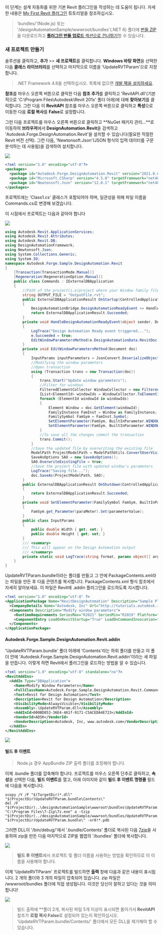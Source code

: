 이 단계는 설계 자동화를 위한 기본 Revit 플러그인을 작성하는 데 도움이 됩니다. 자세한 내용은 [My First Revit 플러그인](https://knowledge.autodesk.com/support/revit-products/learn-explore/caas/simplecontent/content/my-first-revit-plug-overview.html) 튜토리얼을 참조하십시오.

> 'bundles/'(Node.js) 또는 '/designAutomationSample/wwwroot/bundles'(.NET 6) 폴더에 [번들 ZIP](https://github.com/autodesk-platform-services/aps-design-automation-nodejs/tree/nodejs/bundles/UpdateRVTParam.zip)을 다운로드하고 [**플러그인 번들 업로드** 섹션으로 건너뛰기](#upload-plugin-bundle)할 수 있습니다.

### 새 프로젝트 만들기

솔루션을 클릭하고, **추가** >> **새 프로젝트**를 클릭합니다. **Windows 바탕 화면**을 선택한 다음 **클래스 라이브러리**를 선택하고 마지막으로 이름을 'UpdateRVTParam'으로 지정합니다.

> .NET Framework 4.8을 선택하십시오. 목록에 없으면 [개발 팩을 설치하세요](https://dotnet.microsoft.com/download/dotnet-framework/net48).

**참조**를 마우스 오른쪽 버튼으로 클릭한 다음 **참조 추가**를 클릭하고 'RevitAPI.dll'(기본적으로 'C:\Program Files\Autodesk\Revit 201x' 폴더 아래)에 대해 **찾아보기**를 클릭합니다. 그런 다음 이 **RevitAPI** 참조를 마우스 오른쪽 버튼으로 클릭하고 **특성**으로 이동한 다음 **로컬 복사**를 **False**로 설정합니다.

그런 다음 프로젝트를 마우스 오른쪽 버튼으로 클릭하고 **NuGet 패키지 관리...**로 이동하여 **브라우저**에서 **DesignAutomation.Revit**을 검색하고 'Autodesk.Forge.DesignAutomation.Revit'을 설치할 수 있습니다(필요한 적절한 Revit 버전 선택). 그런 다음, 'Newtonsoft.Json'(JSON 형식의 입력 데이터를 구문 분석하는 데 사용됨)을 검색하여 설치합니다.

![](../_images/_revit/new_project.gif)

```xml title=package.config
<?xml version="1.0" encoding="utf-8"?>
<packages>
  <package id="Autodesk.Forge.DesignAutomation.Revit" version="2021.0.0" targetFramework="net48" />
  <package id="Microsoft.CSharp" version="4.5.0" targetFramework="net48" />
  <package id="Newtonsoft.Json" version="12.0.1" targetFramework="net48" />
</packages>
```

프로젝트에는 'Class1.cs' 클래스가 포함되어야 하며, 일관성을 위해 파일 이름을 Commands.cs로 변경해 보겠습니다.

이 시점에서 프로젝트는 다음과 같아야 합니다

![](../_images/_revit/project_files.png)

```cs title=Commands.cs
using Autodesk.Revit.ApplicationServices;
using Autodesk.Revit.Attributes;
using Autodesk.Revit.DB;
using DesignAutomationFramework;
using Newtonsoft.Json;
using System.Collections.Generic;
using System.IO;
namespace Autodesk.Forge.Sample.DesignAutomation.Revit
{
    [Transaction(TransactionMode.Manual)]
    [Regeneration(RegenerationOption.Manual)]
    public class Commands : IExternalDBApplication
    {
        //Path of the project(i.e)project where your Window family files are present
        string OUTPUT_FILE = "OutputFile.rvt";
        public ExternalDBApplicationResult OnStartup(ControlledApplication application)
        {
            DesignAutomationBridge.DesignAutomationReadyEvent += HandleDesignAutomationReadyEvent;
            return ExternalDBApplicationResult.Succeeded;
        }
        private void HandleDesignAutomationReadyEvent(object sender, DesignAutomationReadyEventArgs e)
        {
            LogTrace("Design Automation Ready event triggered...");
            e.Succeeded = true;
            EditWindowParametersMethod(e.DesignAutomationData.RevitDoc);
        }
        private void EditWindowParametersMethod(Document doc)
        {
            InputParams inputParameters = JsonConvert.DeserializeObject<InputParams>(File.ReadAllText("params.json"));
            //Modifying the window parameters
            //Open transaction
            using (Transaction trans = new Transaction(doc))
            {
                trans.Start("Update window parameters");
                //Filter for windows
                FilteredElementCollector WindowCollector = new FilteredElementCollector(doc).OfCategory(BuiltInCategory.OST_Windows).WhereElementIsNotElementType();
                IList<ElementId> windowIds = WindowCollector.ToElementIds() as IList<ElementId>;
                foreach (ElementId windowId in windowIds)
                {
                    Element Window = doc.GetElement(windowId);
                    FamilyInstance FamInst = Window as FamilyInstance;
                    FamilySymbol FamSym = FamInst.Symbol;
                    SetElementParameter(FamSym, BuiltInParameter.WINDOW_HEIGHT, inputParameters.Height);
                    SetElementParameter(FamSym, BuiltInParameter.WINDOW_WIDTH, inputParameters.Width);
                }
                //To save all the changes commit the transaction
                trans.Commit();
            }
            //Save the updated file by overwriting the existing file
            ModelPath ProjectModelPath = ModelPathUtils.ConvertUserVisiblePathToModelPath(OUTPUT_FILE);
            SaveAsOptions SAO = new SaveAsOptions();
            SAO.OverwriteExistingFile = true;
            //Save the project file with updated window's parameters
            LogTrace("Saving file...");
            doc.SaveAs(ProjectModelPath, SAO);
        }
        public ExternalDBApplicationResult OnShutdown(ControlledApplication application)
        {
            return ExternalDBApplicationResult.Succeeded;
        }
        private void SetElementParameter(FamilySymbol FamSym, BuiltInParameter paraMeter, double parameterValue)
        {
            FamSym.get_Parameter(paraMeter).Set(parameterValue);
        }
        public class InputParams
        {
            public double Width { get; set; }
            public double Height { get; set; }
        }
        /// <summary>
        /// This will appear on the Design Automation output
        /// </summary>
        private static void LogTrace(string format, params object[] args) { System.Console.WriteLine(format, args); }
    }
}
```

UpdateRVTParam.bundle이라는 폴더를 만들고 그 안에 PackageContents.xml라는 파일을 만든 후 다음 콘텐츠를 복사합니다. PackageContents.xml 형식 참조에서 자세히 알아보세요. 이 파일은 Revit에 .addin 플러그인을 로드하도록 지시합니다.

```xml title=PackageContents.xml
<?xml version="1.0" encoding="utf-8" ?>
<ApplicationPackage Name="RevitDesignAutomation" Description="Sample Plugin for Revit" Author="tutorials.autodesk.io">
  <CompanyDetails Name="Autodesk, Inc" Url="http://tutorials.autodesk.io" Email="forge.help@autodesk.com"/>
  <Components Description="Modify window parameters">
    <RuntimeRequirements SeriesMax="R2021" SeriesMin="R2019" Platform="Revit" OS="Win64"/>
    <ComponentEntry LoadOnRevitStartup="True" LoadOnCommandInvocation="False" AppDescription="Modify Window Parameters" ModuleName="./Contents/Autodesk.Forge.Sample.DesignAutomation.Revit.addin" Version="1.0.0" AppName="Modify Window Parameters"/>
  </Components>
</ApplicationPackage>
```

#### Autodesk.Forge.Sample.DesignAutomation.Revit.addin

'UpdateRVTParam.bundle' 폴더 아래에 'Contents'라는 하위 폴더를 만들고 이 폴더 안에 'Autodesk.Forge.Sample.DesignAutomation.Revit.addin'이라는 새 파일을 만듭니다. 이렇게 하면 Revit에서 플러그인을 로드하는 방법을 알 수 있습니다.

```xml
<?xml version="1.0" encoding="utf-8" standalone="no"?>
<RevitAddIns>
  <AddIn Type="DBApplication">
    <Name>Modify Window Parameters</Name>
    <FullClassName>Autodesk.Forge.Sample.DesignAutomation.Revit.Commands</FullClassName>
    <Text>Revit for Design Automation</Text>
    <Description>Revit for Design Automation</Description>
    <VisibilityMode>AlwaysVisible</VisibilityMode>
    <Assembly>.\UpdateRVTParam.dll</Assembly>
    <AddInId>000BD853-36E4-461f-9171-C5ACEDA4E723</AddInId>
    <VendorId>ADSK</VendorId>
    <VendorDescription>Autodesk, Inc, www.autodesk.com</VendorDescription>
  </AddIn>
</RevitAddIns>
```

![](../_images/_revit/bundle_folders.png)

#### 빌드 후 이벤트

> Node.js 경우 AppBundle ZIP 출력 폴더를 조정해야 합니다.

이제 .bundle 폴더를 압축해야 합니다. 프로젝트를 마우스 오른쪽 단추로 클릭하고, **속성**을 선택한 다음, **빌드 이벤트**를 열고, 아래 이미지와 같이 **빌드 후 이벤트 명령줄** 필드에 다음을 복사합니다.

```
xcopy /Y /F "$(TargetDir)*.dll" "$(ProjectDir)UpdateRVTParam.bundle\Contents\"
del /F "$(ProjectDir)..\designAutomationSample\wwwroot\bundles\UpdateRVTParam.zip"
"C:\Program Files\7-Zip\7z.exe" a -tzip "$(ProjectDir)../designAutomationSample/wwwroot/bundles/UpdateRVTParam.zip" "$(ProjectDir)UpdateRVTParam.bundle\" -xr0!*.pdb
```

그러면 DLL이 '/bin/debug/'에서 '.bundle/Contents' 폴더로 복사된 다음 [7zip](https://www.7-zip.org/)을 사용하여 zip을 만든 다음 마지막으로 ZIP을 웹앱의 '/bundles' 폴더에 복사합니다.

![](../_images/_revit/post_build.png)

> **빌드 후 이벤트**에서 프로젝트 및 폴더 이름을 사용하는 방법을 확인하므로 이 이름을 사용해야 합니다.

이제 'UpdateRVTParam' 프로젝트를 빌드하면 **출력** 창에 다음과 같은 내용이 표시됩니다. 2 개의 폴더와 3 개의 파일이 압축되어 있습니다. zip 파일은 /wwwroot/bundles 폴더에 직접 생성됩니다. 이것은 당신이 잘하고 있다는 것을 의미합니다!

![](../_images/_revit/build_output.png)

> 빌드 출력에 **폴더 2개, 복사된 파일 5개 이상이 표시되면 돌아가서 **RevitAPI** 참조가 **로컬 복사**:**False**로 설정되어 있는지 확인하십시오. 'UpdateRVTParam.bundle/Contents/' 폴더에서 모든 DLL을 제거해야 할 수 있습니다.